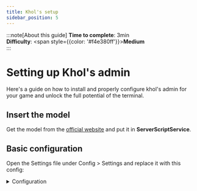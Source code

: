 ```yaml
---
title: Khol's setup
sidebar_position: 5
---
```



:::note[About this guide]
**Time to complete**: 3min <br />
**Difficulty**: <span style={{color: '#f4e380ff'}}>**Medium**</span> <br />
:::

# Setting up Khol's admin

Here's a guide on how to install and properly configure khol's admin for your game and unlock the full potential of the terminal.


## Insert the model
Get the model from the [official website](https://kohl.gg/) and put it in **ServerScriptService**.

## Basic configuration

Open the Settings file under Config > Settings and replace it with this config:
<details>
<summary>Configuration</summary>
```lua
--[[ DEFAULT ROLES
┏━━━━━━━━━┳━━━━━━━━━━━━━━┳━━━━━━━━━━━━━━━━━━━━━━━━━━━━━━━━━━━━━━━━━━━━━━━━━━━━━━━━━━━━━━━━━━━━━━━━━━━━━━━━━━━━━━━━━━━━━━━━━━━━━━━━┓
┃ RANK    ┃ ROLE         ┃ DETAILS                                                                                                ┃
┣━━━━━━━━━╋━━━━━━━━━━━━━━╋━━━━━━━━━━━━━━━━━━━━━━━━━━━━━━━━━━━━━━━━━━━━━━━━━━━━━━━━━━━━━━━━━━━━━━━━━━━━━━━━━━━━━━━━━━━━━━━━━━━━━━━━┫
┃ inf     ┃ creator      ┃ Can do everything, automatically given to the creator of the group/game.                               ┃
┃ 4       ┃ superadmin   ┃ Can permanently role users, change settings, shutdown servers, give badges, and use commands globally. ┃
┃ 3       ┃ admin        ┃ Can permanently ban users and give roles per server.                                                   ┃
┃ 2       ┃ mod          ┃ Can kick and server ban with other potentially abusive commands.                                       ┃
┃ 1       ┃ vip          ┃ Can only use commands on themselves, limited to non-abusive cosmetic commands.                         ┃
┃ 0       ┃ everyone     ┃ The default role, limited to basic features.                                                           ┃
┗━━━━━━━━━┻━━━━━━━━━━━━━━┻━━━━━━━━━━━━━━━━━━━━━━━━━━━━━━━━━━━━━━━━━━━━━━━━━━━━━━━━━━━━━━━━━━━━━━━━━━━━━━━━━━━━━━━━━━━━━━━━━━━━━━━━┛
--]]

return {

	-- ⛔ BAN DATABASE
	-- Format: ["UserId"] = {Username, Reason, Duration, BannedByUserId}
	-- Duration: -1 = permanent, 0 = server ban, >0 = temp ban (UTC timestamp)
	bans = {
	},

	-- 👤 USER ROLES - Assign roles by UserId or Username
	userRoles = {
		vip = {},
		mod = {},
		admin = {},
		superadmin = {},
		creator = {},
	},

	-- 📦 ASSET ROLES
	assetRoles = {
		-- [assetId] = { "vip", "mod" },
	},

	-- 💵 GAMEPASS ROLES
	gamepassRoles = {
		-- [gamepassId] = { "vip", "mod" },
	},

	-- 💳 SUBSCRIPTION ROLES
	subscriptionRoles = {
		-- [subscriptionId] = { "vip", "mod" },
	},

	-- 🏢 GROUP ROLES
	groupRoles = {
		-- [groupId] = {
		-- 	{ rank = 200, roles = { "vip", "admin" }, exactRank = false },
		-- },
	},

	-- 👥 FRIEND ROLES
	friendRoles = {
		-- "vip",
	},

	-- 👑 FREE ADMIN ROLES - ⚠️ Affects all players
	freeAdmin = {
		-- "vip",
		-- "mod",
		-- "admin",
	},

	announcements = {
		-- {
		-- 	From = "_K", -- userId or "_K"
		-- 	Duration = 30, -- seconds, 0 = no auto-hide
		-- 	Text = "Hi!",
		-- },
	},

	notifications = {
		-- {
		-- 	From = "_K", -- userId or "_K"
		-- 	Duration = 30, -- seconds, 0 = no auto-hide
		-- 	Text = "Hi!",
		-- },
	},

	-- 🔧 SYSTEM SETTINGS
	prefix = { ";", ":" }, -- Command trigger characters
	splitKey = "%s", --       Command/argument separator

	commandBarRank = 0, --       Minimum rank for Command Bar (false = disable)
	dashboardRank = 0, --        Minimum rank for Dashboard (false = disable)
	dashboardButtonRank = false, --  Minimum rank for Dashboard button (false = disable)
	joinNotificationRank = false, -- Minimum rank for join notifications (false = disable)

	welcomeBadgeId = 0, -- Badge for new players (0 = none)

	addToCharts = false, -- Add this game to the Kohl's Admin Charts  (⚠️ Requires "Allow HTTP Requests" in File > Game Settings > Security)  https://roblox.com/games/17873329124/Kohls-Admin-Charts
	vip = false, --         Enable VIP features                       (⚠️ Required if addToCharts is true)

	chatCommands = true, --            Enable commands via chat
	commandRequests = false, --         Request commands on same/higher rank
	onlyShowUsableCommands = false, -- Show only purchasable/usable commands
	getKohlsAdminPopup = false, --      Show the Get Kohl's Admin popup
	wrongPrefixWarning = true, --      Warn on incorrect prefix
	saveLogs = true, --                Save/sync logs across servers

	theme = "Default", --               Initial theme (customize in Config.Themes)
	changeThemeAuthority = "Client", -- "Client", "Server", or "Studio"

	commands = { -- Configure command access per role
		everyone = {
			help = true,
			shutdown = false,
		},
		vip = {},
		mod = {},
		admin = {},
		superadmin = {},
		creator = {},
	},

	-- 🎭 ROLE CONFIGURATION
	roles = {
		{ -- Default Role
			_key = "everyone", -- ⚠️ DO NOT CHANGE

			name = "Player",
			color = "#aaa", -- Hex color only

			groups = {
				-- "creator", --        clearlogs, hidelogs, script, localscript, etc.
				-- "superadmin", --     badge, clearterrain, reserve, shutdown, global, etc.
				-- "administration", -- announce, role, btools, gear, insert, place, serverlock, etc.
				-- "moderation", --     ban, kick, jail, teleport, mute, warnings, etc.
				-- "environment", --    fix, lighting, gravity, wind, water, atmosphere, etc.
				-- "general", --        respawn, refresh, spectate, view, vote, xray, etc.
				-- "fun", --            disco, explode, clone, punish, zombie, etc. (abusive)
				-- "vip", --            appearance, accessories, animations, particles, etc.
				"utility", --           help, version, info, logs, etc. (safe basics)
			},

			limits = {
				cooldown = 4, -- Cooldown period in seconds
				commands = 4, -- Max commands per cooldown
				targets = 1, --  Max targets per command
			},

			permissions = {
				admin = false, --   ⚠️ Bypasses all permissions
				banasync = false, --   Saved bans
				saveRoles = false, --  Saved roles
				settings = false, --   Saved settings
				serverlogs = false, -- Server logs
			},

			onlyTargetSelf = true, -- Can only use commands on self
		},

		{ -- VIP Role
			_key = "vip", -- ⚠️ DO NOT CHANGE
			name = "VIP",
			color = "#0ff",
			groups = { "vip" },
			limits = { cooldown = 4, commands = 16, targets = 1 },
			permissions = {},
			onlyTargetSelf = true,
		},

		-- 🎭 Create as many roles as you want!
		-- Use the _key in other settings like friendRoles to auto give the role
		-- Helper would be higher rank than VIP, and lower than moderator

		-- {
		-- 	_key = "helper",
		-- 	name = "Helper",
		-- 	color = "#080",
		-- 	groups = { "general" },
		-- 	limits = { cooldown = 4, commands = 32, targets = math.huge },
		-- 	permissions = { serverlogs = true },
		-- },

		{ -- Moderator Role
			_key = "mod", -- ⚠️ DO NOT CHANGE
			name = "Moderator",
			color = "#0f0",
			groups = { "moderation", "general", "environment", "fun", "vip" },
			limits = { cooldown = 4, commands = 32, targets = math.huge },
			permissions = { serverlogs = true },
		},

		{ -- Administrator Role
			_key = "admin", -- ⚠️ DO NOT CHANGE
			name = "Administrator",
			color = "#fc0",
			groups = { "administration", "moderation", "general", "environment", "fun", "vip" },
			limits = { cooldown = 4, commands = 64, targets = math.huge },
			permissions = { banasync = true, serverlogs = true },
		},

		{ -- SuperAdmin Role
			_key = "superadmin", -- ⚠️ DO NOT CHANGE
			name = "SuperAdmin",
			color = "#f80",
			groups = { "superadmin", "administration", "moderation", "general", "environment", "fun", "vip" },
			permissions = { banasync = true, saveRoles = true, settings = true, serverlogs = true },
		},

		[math.huge] = { -- Creator Role (Highest Authority)
			_key = "creator", -- ⚠️ DO NOT CHANGE
			name = "Game Creator",
			color = "#f00",
			permissions = { admin = true },
		},
	},
}
```
</details>

## Configure group permissions

In your settings file, locate the group roles table and edit it according to the example:
```lua
-- 🏢 GROUP ROLES
	groupRoles = {
		-- [groupId] = {
		-- 	{ rank = 200, roles = { "vip", "admin" }, exactRank = false },
		-- },
	},
```

## Add custom commands

You can add custom commands by creating a module script in the `Config > Addons` folder.

### Examples

<details>
<summary>Team chat toggle command</summary>

```lua
return function(_K)
	local TextChatService = game:GetService("TextChatService")
	local isTeamChatEnabled = false
	
	local function setupServer()
		local general = TextChatService:WaitForChild("TextChannels"):WaitForChild("RBXGeneral") :: TextChannel
		general.ShouldDeliverCallback = function(message:TextChatMessage, source:TextSource)
			if(isTeamChatEnabled)then
				local player = game:GetService("Players"):GetPlayerByUserId(message.TextSource.UserId)
				if(message.TextSource.UserId == source.UserId)then
					_K.Remote.Notify:FireClient(player,{
						From = "_K",
						Text = `<font color="rgb(255,125,0)">Your message was not sent because teamchat only mode is enabled !</font>`,
					})
				end
				
				
				return "BLOCKED"
			else
				return true
			end
		end
	end
	
	local function runServer(context, enable)
		if(enable ~= nil)then
			isTeamChatEnabled = enable
		else
			isTeamChatEnabled = not isTeamChatEnabled
		end
		context._K.Remote.Notify:FireAllClients({
			From = "_K",
			Text = `<b>Team chat {isTeamChatEnabled and "enabled" or "disabled"}</b>`,
		})
	end
	
	local arg = {
		type = "boolean",
		name= "enable",
		description= "Wether to enable or disable the team chat only mode",
		optional= true,
	}
	local command = {
		name = "Teamchat",
		aliases= { "tc" },               -- Table of aliases.
		description= "Toggle team chat only mode",                -- Description of what the command does.
		group= "administration",                      -- What group the command belongs to.
		noLog= false,                    -- If the command should be hidden from logs.
		args= { arg },      -- A table of argument definitions.
		permissions= { }, -- A table of role permissions required to run the command.
		envClient=nil,          -- Sets up an environment for the command.
		env=setupServer,                -- Sets up an environment for the command.
		runClient=nil,         -- What runs on the client of the player that ran the command.
		run=runServer               -- What the command runs on the server.
	}
	
	
	
	_K.Registry.registerCommand(_K, command)
end
```
</details>